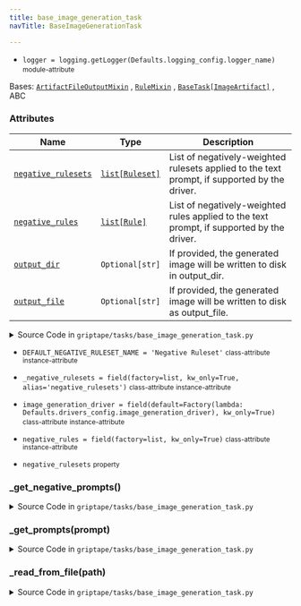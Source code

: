 ```yaml
---
title: base_image_generation_task
navTitle: BaseImageGenerationTask

---
```


-   `logger = logging.getLogger(Defaults.logging_config.logger_name)` <small>module-attribute</small>  <span id="griptape.tasks.base_image_generation_task.logger"></span> 

<span id="griptape.tasks.base_image_generation_task.BaseImageGenerationTask"></span>

Bases:
 [`ArtifactFileOutputMixin`](../mixins/artifact_file_output_mixin.mdx#griptape.mixins.artifact_file_output_mixin.ArtifactFileOutputMixin "ArtifactFileOutputMixin (griptape.mixins.artifact_file_output_mixin.ArtifactFileOutputMixin)")
,  [`RuleMixin`](../mixins/rule_mixin.mdx#griptape.mixins.rule_mixin.RuleMixin "RuleMixin (griptape.mixins.rule_mixin.RuleMixin)")
,  [`BaseTask[ImageArtifact]`](./#griptape.tasks.BaseTask "BaseTask (griptape.tasks.BaseTask)")
, <span title="abc.ABC">ABC</span>

### Attributes

| Name                                                                                                                                                                                                                                                                                                                                                                                  | Type                                                                                                               | Description                                                                                       |
| ------------------------------------------------------------------------------------------------------------------------------------------------------------------------------------------------------------------------------------------------------------------------------------------------------------------------------------------------------------------------------------- | ------------------------------------------------------------------------------------------------------------------ | ------------------------------------------------------------------------------------------------- |
| <a href="base_image_generation_task.mdx#griptape.tasks.base_image_generation_task.BaseImageGenerationTask.negative_rulesets" title="negative_rulesets           property    (griptape.tasks.base_image_generation_task.BaseImageGenerationTask.negative_rulesets)"><code class="language-python">negative_rulesets</code></a>                                                         | <a href="../../data/artifacts.mdx#list" title="List (list)"><code class="language-python">list[Ruleset]</code></a> | List of negatively-weighted rulesets applied to the text prompt, if supported by the driver.<br/> |
| <a href="base_image_generation_task.mdx#griptape.tasks.base_image_generation_task.BaseImageGenerationTask.negative_rules" title="negative_rules = field(factory=list, kw_only=True)           class-attribute       instance-attribute    (griptape.tasks.base_image_generation_task.BaseImageGenerationTask.negative_rules)"><code class="language-python">negative_rules</code></a> | <a href="../../data/artifacts.mdx#list" title="List (list)"><code class="language-python">list[Rule]</code></a>    | List of negatively-weighted rules applied to the text prompt, if supported by the driver.<br/>    |
| <a href="../mixins/artifact_file_output_mixin.mdx#griptape.mixins.artifact_file_output_mixin.ArtifactFileOutputMixin.output_dir" title="output_dir = field(default=None, kw_only=True)           class-attribute       instance-attribute    (griptape.tasks.base_image_generation_task.BaseImageGenerationTask.output_dir)"><code class="language-python">output_dir</code></a>      | `Optional[str]`                                                                                                    | If provided, the generated image will be written to disk in output_dir.<br/>                      |
| <a href="../mixins/artifact_file_output_mixin.mdx#griptape.mixins.artifact_file_output_mixin.ArtifactFileOutputMixin.output_file" title="output_file = field(default=None, kw_only=True)           class-attribute       instance-attribute    (griptape.tasks.base_image_generation_task.BaseImageGenerationTask.output_file)"><code class="language-python">output_file</code></a>  | `Optional[str]`                                                                                                    | If provided, the generated image will be written to disk as output_file.<br/>                     |

<details><summary>Source Code in <code>griptape&#47;tasks&#47;base_image_generation_task.py</code></summary>

```python
@define
class BaseImageGenerationTask(ArtifactFileOutputMixin, RuleMixin, BaseTask[ImageArtifact], ABC):
    """Provides a base class for image generation-related tasks.

    Attributes:
        negative_rulesets: List of negatively-weighted rulesets applied to the text prompt, if supported by the driver.
        negative_rules: List of negatively-weighted rules applied to the text prompt, if supported by the driver.
        output_dir: If provided, the generated image will be written to disk in output_dir.
        output_file: If provided, the generated image will be written to disk as output_file.
    """

    DEFAULT_NEGATIVE_RULESET_NAME = "Negative Ruleset"

    image_generation_driver: BaseImageGenerationDriver = field(
        default=Factory(lambda: Defaults.drivers_config.image_generation_driver),
        kw_only=True,
    )
    _negative_rulesets: list[Ruleset] = field(factory=list, kw_only=True, alias="negative_rulesets")
    negative_rules: list[Rule] = field(factory=list, kw_only=True)

    @property
    def negative_rulesets(self) -> list[Ruleset]:
        negative_rulesets = self._negative_rulesets

        if self.negative_rules:
            negative_rulesets.append(Ruleset(name=self.DEFAULT_NEGATIVE_RULESET_NAME, rules=self.negative_rules))

        return negative_rulesets

    def _read_from_file(self, path: str) -> ImageArtifact:
        logger.info("Reading image from %s", os.path.abspath(path))
        return ImageLoader().load(Path(path))

    def _get_prompts(self, prompt: str) -> list[str]:
        return [prompt, *[rule.value for ruleset in self.rulesets for rule in ruleset.rules]]

    def _get_negative_prompts(self) -> list[str]:
        return [rule.value for ruleset in self.negative_rulesets for rule in ruleset.rules]
```

</details>

-   `DEFAULT_NEGATIVE_RULESET_NAME = 'Negative Ruleset'` <small>class-attribute</small> <small>instance-attribute</small>  <span id="griptape.tasks.base_image_generation_task.BaseImageGenerationTask.DEFAULT_NEGATIVE_RULESET_NAME"></span> 

-   `_negative_rulesets = field(factory=list, kw_only=True, alias='negative_rulesets')` <small>class-attribute</small> <small>instance-attribute</small>  <span id="griptape.tasks.base_image_generation_task.BaseImageGenerationTask._negative_rulesets"></span> 

-   `image_generation_driver = field(default=Factory(lambda: Defaults.drivers_config.image_generation_driver), kw_only=True)` <small>class-attribute</small> <small>instance-attribute</small>  <span id="griptape.tasks.base_image_generation_task.BaseImageGenerationTask.image_generation_driver"></span> 

-   `negative_rules = field(factory=list, kw_only=True)` <small>class-attribute</small> <small>instance-attribute</small>  <span id="griptape.tasks.base_image_generation_task.BaseImageGenerationTask.negative_rules"></span> 

-   `negative_rulesets` <small>property</small>  <span id="griptape.tasks.base_image_generation_task.BaseImageGenerationTask.negative_rulesets"></span> 

<span id="griptape.tasks.base_image_generation_task.BaseImageGenerationTask._get_negative_prompts"></span>

### \_get_negative_prompts()

<details><summary>Source Code in <code>griptape&#47;tasks&#47;base_image_generation_task.py</code></summary>

```python
def _get_negative_prompts(self) -> list[str]:
    return [rule.value for ruleset in self.negative_rulesets for rule in ruleset.rules]
```

</details>

<span id="griptape.tasks.base_image_generation_task.BaseImageGenerationTask._get_prompts"></span>

### \_get_prompts(prompt)

<details><summary>Source Code in <code>griptape&#47;tasks&#47;base_image_generation_task.py</code></summary>

```python
def _get_prompts(self, prompt: str) -> list[str]:
    return [prompt, *[rule.value for ruleset in self.rulesets for rule in ruleset.rules]]
```

</details>

<span id="griptape.tasks.base_image_generation_task.BaseImageGenerationTask._read_from_file"></span>

### \_read_from_file(path)

<details><summary>Source Code in <code>griptape&#47;tasks&#47;base_image_generation_task.py</code></summary>

```python
def _read_from_file(self, path: str) -> ImageArtifact:
    logger.info("Reading image from %s", os.path.abspath(path))
    return ImageLoader().load(Path(path))
```

</details>
